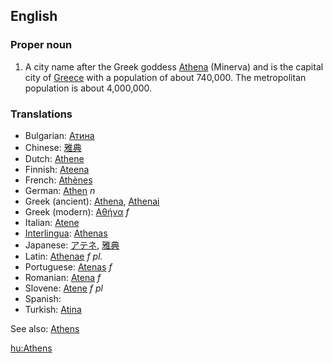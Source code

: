 ==English==
===Proper noun===
#A city name after the Greek goddess [[Athena]] (Minerva) and is the capital city of [[Greece]] with a population of about 740,000.  The metropolitan population is about 4,000,000.

===Translations===
*Bulgarian: [[Атина]]
*Chinese: [[雅典]]
*Dutch: [[Athene]]
*Finnish: [[Ateena]]
*French: [[Athènes]]
*German: [[Athen]] ''n''
*Greek (ancient): [[Athena]], [[Athenai]] 
*Greek (modern): [[Αθήνα]] ''f''
*Italian: [[Atene]]
*[[Interlingua]]: [[Athenas]]
*Japanese: [[アテネ]], [[雅典]]
*Latin: [[Athenae]] ''f pl.''
*Portuguese: [[Atenas]] ''f''
*Romanian: [[Atena]] ''f''
*Slovene: [[Atene]] ''f pl''
*Spanish:
*Turkish: [[Atina]]

See also: [[w:Athens|Athens]]

[[hu:Athens]]